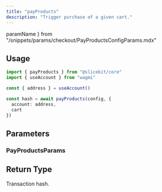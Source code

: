 ```yaml
---
title: "payProducts"
description: "Trigger purchase of a given cart."
---
```



  paramName
} from "/snippets/params/checkout/PayProductsConfigParams.mdx"

## Usage

```ts
import { payProducts } from "@slicekit/core"
import { useAccount } from "wagmi"

const { address } = useAccount()

const hash = await payProducts(config, {
  account: address,
  cart
})
```

## Parameters

<WagmiConfigParams />
<GenericParam paramName={paramName} />

### PayProductsParams

<PayProductsConfigParams />

## Return Type

<ParamField body="hash" type="`0x${string}`">
  Transaction hash.
</ParamField>
